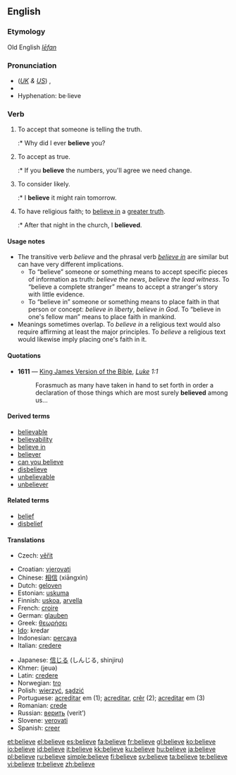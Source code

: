 ==English==

{{rank|kind|form|hundred|280|believe|white|means|thus}}

===Etymology===
Old English ''[[lēfan]]''

===Pronunciation===
*(''[[Received Pronunciation|UK]] & [[General American|US]]'') {{IPA|/bɪˈliːv/, /bəˈliːv/}}, {{SAMPA|/bI"li:v/, /b@"li:v/}}
*{{audio|en-us-believe.ogg|Audio (US)}}
*Hyphenation: be·lieve

===Verb===
{{en-verb|believ|ing}}

# {{transitive}} To accept that someone is telling the truth.
#:* Why did I ever '''believe''' you?
# {{transitive}} To accept as true.
#:* If you '''believe''' the numbers, you'll agree we need change.
# {{transitive}} To consider likely.
#:* I '''believe''' it might rain tomorrow.
# {{intransitive}} To have religious faith; to [[believe in]] a [[greater truth]].
#:* After that night in the church, I '''believed'''.

====Usage notes====
* The transitive verb ''believe'' and the phrasal verb ''[[believe in]]'' are similar but can have very different implications.
** To “believe” someone or something means to accept specific pieces of information as truth: ''believe the news'', ''believe the lead witness''. To “believe a complete stranger” means to accept a stranger's story with little evidence.
** To “believe in” someone or something means to place faith in that person or concept: ''believe in liberty'', ''believe in God''. To “believe in one's fellow man” means to place faith in mankind.
* Meanings sometimes overlap. To ''believe in'' a religious text would also require affirming at least the major principles. To ''believe'' a religious text would likewise imply placing one's faith in it.

====Quotations====
*'''1611''' — [[w:King James Version of the Bible|King James Version of the Bible]], ''[[s:Bible (King James)/Luke|Luke]] 1:1''
*:Forasmuch as many have taken in hand to set forth in order a declaration of those things which are most surely '''believed''' among us...

====Derived terms====
*[[believable]]
*[[believability]]
*[[believe in]]
*[[believer]]
*[[can you believe]]
*[[disbelieve]]
*[[unbelievable]]
*[[unbeliever]]

====Related terms====
*[[belief]]
*[[disbelief]]

====Translations====
{{trans-top|to accept that someone is telling the truth (object: person)}}
*Czech: [[věřit]]
{{trans-mid}}
{{trans-bottom}}

{{checktrans-top}}
*Croatian: [[vjerovati]]
*Chinese: [[相信]] (xiāngxìn)
*Dutch: [[geloven]]
*Estonian: [[uskuma]]
*Finnish: [[uskoa]], [[arvella]]
*French: [[croire]]
*German: [[glauben]]
*Greek: [[θεωρήσει]]
*[[Ido]]: kredar
*Indonesian: [[percaya]]
*Italian: [[credere]]
{{trans-mid}}
*Japanese: [[信じる]] (しんじる, shinjiru)
*Khmer: {{KMchar|[[ជឿ]]}} (jeuə)
*Latin: [[credere]]
*Norwegian: [[tro]]
*Polish: [[wierzyć]], [[sądzić]]
*Portuguese: [[acreditar]] em (1); [[acreditar]], [[crêr]] (2); [[acreditar]] em (3)
*Romanian: [[crede]]
*Russian: [[верить]] (verit’)
*Slovene: [[verovati]]
*Spanish: [[creer]]
{{trans-bottom}}

[[et:believe]]
[[el:believe]]
[[es:believe]]
[[fa:believe]]
[[fr:believe]]
[[gl:believe]]
[[ko:believe]]
[[io:believe]]
[[id:believe]]
[[it:believe]]
[[kk:believe]]
[[ku:believe]]
[[hu:believe]]
[[ja:believe]]
[[pl:believe]]
[[ru:believe]]
[[simple:believe]]
[[fi:believe]]
[[sv:believe]]
[[ta:believe]]
[[te:believe]]
[[vi:believe]]
[[tr:believe]]
[[zh:believe]]
